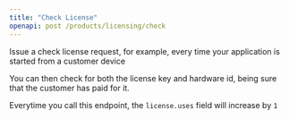 ```yaml
---
title: "Check License"
openapi: post /products/licensing/check
---
```


Issue a check license request, for example, every time your application is started from a customer device

<Info> You can then check for both the license key and hardware id, being sure that the customer has paid for it.</Info>

<Note>Everytime you call this endpoint, the `license.uses` field will increase by `1`</Note>